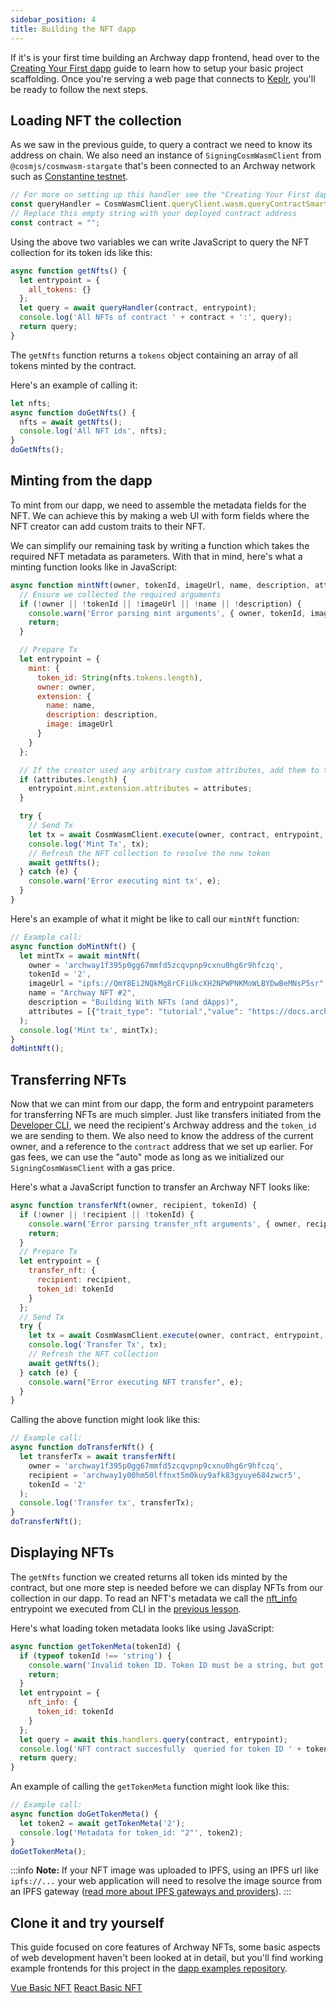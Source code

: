 ```yaml
---
sidebar_position: 4
title: Building the NFT dapp
---
```


If it's is your first time building an Archway dapp frontend, head over to the [Creating Your First dapp](../my-first-dapp/dapp.mdx) guide to learn how to setup your basic project scaffolding. Once you're serving a web page that connects to [Keplr](https://wallet.keplr.app/), you'll be ready to follow the next steps.

## Loading NFT the collection

As we saw in the previous guide, to query a contract we need to know its address on chain. We also need an instance of `SigningCosmWasmClient` from `@cosmjs/cosmwasm-stargate` that's been connected to an Archway network such as [Constantine testnet](https://rpc.constantine-1.archway.tech/).
```js
// For more on setting up this handler see the "Creating Your First dapp" guide (linked to above):
const queryHandler = CosmWasmClient.queryClient.wasm.queryContractSmart;
// Replace this empty string with your deployed contract address
const contract = "";
```

Using the above two variables we can write JavaScript to query the NFT collection for its token ids like this:

```js
async function getNfts() {
  let entrypoint = {
    all_tokens: {}
  };
  let query = await queryHandler(contract, entrypoint);
  console.log('All NFTs of contract ' + contract + ':', query);
  return query;
}
```

The `getNfts` function returns a `tokens` object containing an array of all tokens minted by the contract. 

Here's an example of calling it:

```js
let nfts;
async function doGetNfts() {
  nfts = await getNfts();
  console.log('All NFT ids', nfts);
}
doGetNfts();
```

## Minting from the dapp

To mint from our dapp, we need to assemble the metadata fields for the NFT. We can achieve this by making a web UI with form fields where the NFT creator can add custom traits to their NFT.

We can simplify our remaining task by writing a function which takes the required NFT metadata as parameters. With that in mind, here's what a minting function looks like in JavaScript:

```js
async function mintNft(owner, tokenId, imageUrl, name, description, attributes = []) {
  // Ensure we collected the required arguments
  if (!owner || !tokenId || !imageUrl || !name || !description) {
    console.warn('Error parsing mint arguments', { owner, tokenId, imageUrl, name, description });
    return;
  }

  // Prepare Tx
  let entrypoint = {
    mint: {
      token_id: String(nfts.tokens.length),
      owner: owner,
      extension: {
        name: name,
        description: description,
        image: imageUrl
      }
    }
  };

  // If the creator used any arbitrary custom attributes, add them to the entrypoint
  if (attributes.length) {
    entrypoint.mint.extension.attributes = attributes;
  }

  try {
    // Send Tx
    let tx = await CosmWasmClient.execute(owner, contract, entrypoint, "auto");
    console.log('Mint Tx', tx);
    // Refresh the NFT collection to resolve the new token
    await getNfts();
  } catch (e) {
    console.warn('Error executing mint tx', e);
  }
}
```

Here's an example of what it might be like to call our `mintNft` function:

```js
// Example call:
async function doMintNft() {
  let mintTx = await mintNft(
    owner = 'archway1f395p0gg67mmfd5zcqvpnp9cxnu0hg6r9hfczq', 
    tokenId = '2', 
    imageUrl = "ipfs://QmY8Ei2NQkMg8rCFiUkcXH2NPWPNKMoWLBYDwBeMNsP5sr", 
    name = "Archway NFT #2", 
    description = "Building With NFTs (and dApps)", 
    attributes = [{"trait_type": "tutorial","value": "https://docs.archway.io/docs/create/guides/nft-project/deploy"}]
  );
  console.log('Mint tx', mintTx);
}
doMintNft();
```

## Transferring NFTs 

Now that we can mint from our dapp, the form and entrypoint parameters for transferring NFTs are much simpler. Just like transfers initiated from the [Developer CLI](https://www.npmjs.com/package/@archwayhq/cli), we need the recipient's Archway address and the `token_id` we are sending to them. We also need to know the address of the current owner, and a reference to the `contract` address that we set up earlier. For gas fees, we can use the "auto" mode as long as we initialized our `SigningCosmWasmClient` with a gas price.

Here's what a JavaScript function to transfer an Archway NFT looks like:

```js
async function transferNft(owner, recipient, tokenId) {
  if (!owner || !recipient || !tokenId) {
    console.warn('Error parsing transfer_nft arguments', { owner, recipient, tokenId});
    return;
  }
  // Prepare Tx
  let entrypoint = {
    transfer_nft: {
      recipient: recipient,
      token_id: tokenId
    }
  };
  // Send Tx
  try {
    let tx = await CosmWasmClient.execute(owner, contract, entrypoint, "auto");
    console.log('Transfer Tx', tx);
    // Refresh the NFT collection
    await getNfts();
  } catch (e) {
    console.warn("Error executing NFT transfer", e);
  }
}
```

Calling the above function might look like this:

```js
// Example call:
async function doTransferNft() {
  let transferTx = await transferNft(
    owner = 'archway1f395p0gg67mmfd5zcqvpnp9cxnu0hg6r9hfczq', 
    recipient = 'archway1y00hm50lffnxt5m0kuy9afk83gyuye684zwcr5', 
    tokenId = '2'
  );
  console.log('Transfer tx', transferTx);
}
doTransferNft();
```

## Displaying NFTs

The `getNfts` function we created returns all token ids minted by the contract, but one more step is needed before we can display NFTs from our collection in our dapp. To read an NFT's metadata we call the [nft_info](https://github.com/CosmWasm/cw-nfts/blob/v0.9.3/contracts/cw721-base/src/query.rs#L33-L39) entrypoint we executed from CLI in the [previous lesson](https://docs.archway.io/docs/create/guides/nft-project/interact).

Here's what loading token metadata looks like using JavaScript:

```js
async function getTokenMeta(tokenId) {
  if (typeof tokenId !== 'string') {
    console.warn('Invalid token ID. Token ID must be a string, but got ' + typeof tokenId);
    return;
  }
  let entrypoint = {
    nft_info: {
      token_id: tokenId
    }
  };
  let query = await this.handlers.query(contract, entrypoint);
  console.log('NFT contract succesfully  queried for token ID ' + tokenId, query);
  return query;
}
```

An example of calling the `getTokenMeta` function might look like this:
```js
// Example call:
async function doGetTokenMeta() {
  let token2 = await getTokenMeta('2');
  console.log('Metadata for token_id: "2"', token2);
}
doGetTokenMeta();
```

:::info
**Note:** If your NFT image was uploaded to IPFS, using an IPFS url like `ipfs://...` your web application will need to resolve the image source from an IPFS gateway ([read more about IPFS gateways and providers](https://docs.ipfs.io/concepts/ipfs-gateway/)).
:::

## Clone it and try yourself

This guide focused on core features of Archway NFTs, some basic aspects of web development haven't been looked at in detail, but you'll find working example frontends for this project in the [dapp examples repository](https://github.com/archway-network/dApp-examples).


<Tabs>
  <TabItem value="vue" label="Vue.js" default>
    <a href="https://github.com/archway-network/dApp-examples/tree/main/vuejs/nft-basic" target="_blank">Vue Basic NFT</a>
  </TabItem>
  <TabItem value="react" label="React">
    <a href="https://github.com/archway-network/dApp-examples/tree/main/react/nft-basic" target="_blank">React Basic NFT</a>
  </TabItem>
</Tabs>